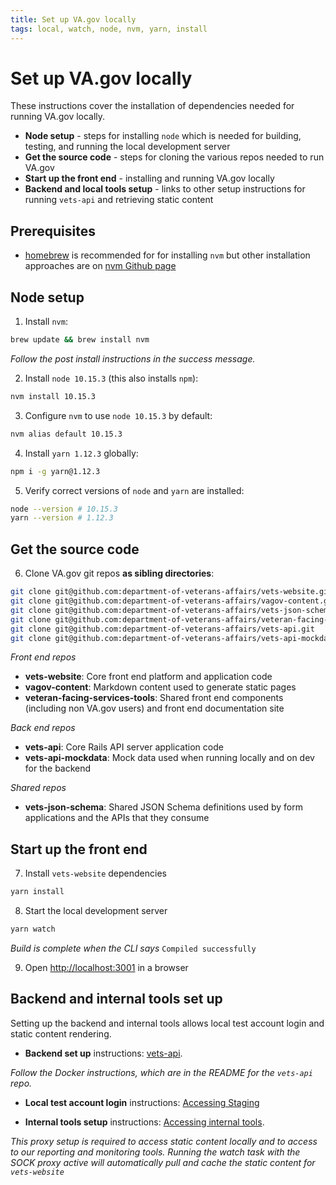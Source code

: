 ```yaml
---
title: Set up VA.gov locally
tags: local, watch, node, nvm, yarn, install
---
```


# Set up VA.gov locally
These instructions cover the installation of dependencies needed for running VA.gov locally.
- **Node setup** - steps for installing `node` which is needed for building, testing, and running the local development server
- **Get the source code** - steps for cloning the various repos needed to run VA.gov
- **Start up the front end** - installing and running VA.gov locally
- **Backend and local tools setup** - links to other setup instructions for running `vets-api` and retrieving static content

## Prerequisites
- [homebrew](http://brew.sh/) is recommended for for installing `nvm` but other installation approaches are on [nvm Github page](https://github.com/creationix/nvm#installation-and-update)

## Node setup

1. Install `nvm`:

```bash
brew update && brew install nvm
```

_Follow the post install instructions in the success message._

2. Install `node 10.15.3` (this also installs `npm`):

```bash
nvm install 10.15.3
```

3. Configure `nvm` to use `node 10.15.3` by default:

```bash
nvm alias default 10.15.3
```

4. Install `yarn 1.12.3` globally:

```bash
npm i -g yarn@1.12.3
```

5. Verify correct versions of `node` and `yarn` are installed:

```bash
node --version # 10.15.3
yarn --version # 1.12.3
```

## Get the source code

6. Clone VA.gov git repos **as sibling directories**:

```bash
git clone git@github.com:department-of-veterans-affairs/vets-website.git
git clone git@github.com:department-of-veterans-affairs/vagov-content.git
git clone git@github.com:department-of-veterans-affairs/vets-json-schema.git
git clone git@github.com:department-of-veterans-affairs/veteran-facing-services-tools.git
git clone git@github.com:department-of-veterans-affairs/vets-api.git
git clone git@github.com:department-of-veterans-affairs/vets-api-mockdata.git
```

*Front end repos*
- **vets-website**: Core front end platform and application code
- **vagov-content**: Markdown content used to generate static pages
- **veteran-facing-services-tools**: Shared front end components (including non VA.gov users) and front end documentation site

*Back end repos*
- **vets-api**: Core Rails API server application code
- **vets-api-mockdata**: Mock data used when running locally and on dev for the backend

*Shared repos*
- **vets-json-schema**: Shared JSON Schema definitions used by form applications and the APIs that they consume

## Start up the front end

7. Install `vets-website` dependencies
```bash
yarn install
```

8. Start the local development server
```bash
yarn watch
```

*Build is complete when the CLI says* `Compiled successfully`

9. Open [http://localhost:3001](http://localhost:3001) in a browser

## Backend and internal tools set up

Setting up the backend and internal tools allows local test account login and static content rendering.

- **Backend set up** instructions: [vets-api](https://github.com/department-of-veterans-affairs/vets-api).

*Follow the Docker instructions, which are in the README for the `vets-api` repo.*

- **Local test account login** instructions: [Accessing Staging](https://github.com/department-of-veterans-affairs/vets.gov-team/blob/master/Administrative/Accessing-Staging.md)


- **Internal tools setup** instructions: [Accessing internal tools](internal-tools).

*This proxy setup is required to access static content locally and to access to our reporting and monitoring tools. Running the watch task with the SOCK proxy active will automatically pull and cache the static content for `vets-website`*
